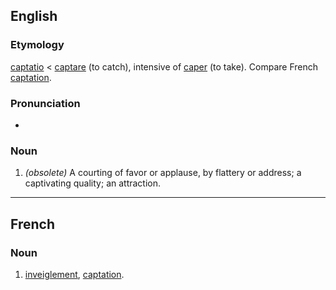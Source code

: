 ==English==
{{rfc|copyvio?}}
===Etymology===
{{L.}} [[captatio]] < [[captare]] (to catch), intensive of [[caper]] (to take). Compare French [[#French|captation]].

===Pronunciation===
*{{IPA|\kæp'teɪʃən\}}

===Noun===
{{en-noun}}

#''(obsolete)'' A courting of favor or applause, by flattery or address; a captivating quality; an attraction.

----

==French==

===Noun===
{{fr-noun|f}}

# {{law|lang=fr}} [[inveiglement]], [[#English|captation]].